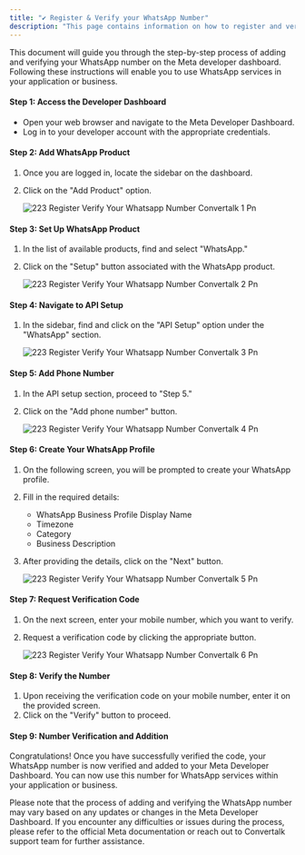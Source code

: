 ```yaml
---
title: "✔️ Register & Verify your WhatsApp Number"
description: "This page contains information on how to register and verify WhatsApp number on Meta"
---
```


This document will guide you through the step-by-step process of adding and verifying your WhatsApp number on the Meta developer dashboard. Following these instructions will enable you to use WhatsApp services in your application or business.

#### **Step 1: Access the Developer Dashboard**

- Open your web browser and navigate to the Meta Developer Dashboard.
- Log in to your developer account with the appropriate credentials.

#### **Step 2: Add WhatsApp Product**

1. Once you are logged in, locate the sidebar on the dashboard.
2. Click on the "Add Product" option.

   ![223 Register Verify Your Whatsapp Number  Convertalk 1 Pn](/images/platform-guidelines-training/register-verify-number/223.register__verify_your_whatsapp_number__Convertalk_-1.png)

#### **Step 3: Set Up WhatsApp Product**

1. In the list of available products, find and select "WhatsApp."
2. Click on the "Setup" button associated with the WhatsApp product.

   ![223 Register Verify Your Whatsapp Number  Convertalk 2 Pn](/images/platform-guidelines-training/register-verify-number/223.register__verify_your_whatsapp_number__Convertalk_-2.png)

#### **Step 4: Navigate to API Setup**

1. In the sidebar, find and click on the "API Setup" option under the "WhatsApp" section.

   ![223 Register Verify Your Whatsapp Number  Convertalk 3 Pn](/images/platform-guidelines-training/register-verify-number/223.register__verify_your_whatsapp_number__Convertalk_-3.png)

#### **Step 5: Add Phone Number**

1. In the API setup section, proceed to "Step 5."
2. Click on the "Add phone number" button.

   ![223 Register Verify Your Whatsapp Number  Convertalk 4 Pn](/images/platform-guidelines-training/register-verify-number/223.register__verify_your_whatsapp_number__Convertalk_-4.png)

#### **Step 6: Create Your WhatsApp Profile**

1. On the following screen, you will be prompted to create your WhatsApp profile.
2. Fill in the required details:
   - WhatsApp Business Profile Display Name
   - Timezone
   - Category
   - Business Description
3. After providing the details, click on the "Next" button.

   ![223 Register Verify Your Whatsapp Number  Convertalk 5 Pn](/images/platform-guidelines-training/register-verify-number/223.register__verify_your_whatsapp_number__Convertalk_-5.png)

#### **Step 7: Request Verification Code**

1. On the next screen, enter your mobile number, which you want to verify.
2. Request a verification code by clicking the appropriate button.

   ![223 Register Verify Your Whatsapp Number  Convertalk 6 Pn](/images/platform-guidelines-training/register-verify-number/223.register__verify_your_whatsapp_number__Convertalk_-6.png)

#### **Step 8: Verify the Number**

1. Upon receiving the verification code on your mobile number, enter it on the provided screen.
2. Click on the "Verify" button to proceed.

#### **Step 9: Number Verification and Addition**

Congratulations\! Once you have successfully verified the code, your WhatsApp number is now verified and added to your Meta Developer Dashboard. You can now use this number for WhatsApp services within your application or business.

Please note that the process of adding and verifying the WhatsApp number may vary based on any updates or changes in the Meta Developer Dashboard. If you encounter any difficulties or issues during the process, please refer to the official Meta documentation or reach out to  Convertalk support team for further assistance.